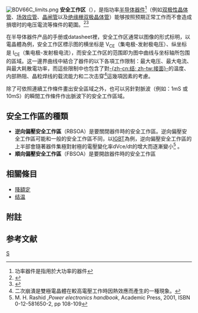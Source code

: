 {{NoteTA
|G1 = Electronics
|1 = zh-cn:数据表; zh-tw:datasheet;
|2 = zh-cn:击穿; zh-tw:崩潰;
|3 = zh-cn:场效应管; zh-tw:場效電晶體;
}} 
[[File:BDV66C_limits.png|thumb]]
'''安全工作区'''（{{lang-en|'''Safe operating area, SOA'''}}），是指功率[[半导体器件|半导体器件]]<ref group="註">功率器件是指用於大功率的器件</ref>（例如[[双极性晶体管|双极性晶体管]]、[[场效应管|场效应管]]、[[晶闸管|晶闸管]]以及[[绝缘栅双极晶体管|绝缘栅双极晶体管]]）能够按照预期正常工作而不會造成損壞时的电压電流等條件的範圍。<ref name=tim>{{cite book|author=Tim Williams|title=''The circuit designer's companion 2nd ed.''|publisher=Butterworth-Heinemann|year=2004|isbn=0750663707|pages=pp.129-130}}</ref><ref>{{cite book | title=''电路设计技术与技巧'' | publisher=電子工業出版社 | author=周玉坤等譯 | year= | location= | pages=pp.132-133 | isbn=}}</ref>

在半导体器件产品的手册或datasheet裡，安全工作区通常以图像的形式标明，以電晶體為例，安全工作区標示图的横坐标是 V<sub>CE</sub>（集电极-发射极电压）、纵坐标是 I<sub>CE</sub>（集电极-发射极电流），而安全工作区的范围即为图中曲线与坐标轴所包围的區域。这一邊界曲线中結合了器件的以下各項工作限制：最大电压、最大电流、與最大耗散電功率，而這些限制中也包含了對[[PN结|-{zh-cn:结; zh-tw:接面}-]]的温度、内部熱阻、晶粒焊线的载流能力和二次击穿<ref group="註">二次崩潰是雙極電晶體在較高電壓工作時因熱效應而產生的一種現象。</ref>這幾項因素的考慮。

除了可依照連續工作條件畫出安全區域之外，也可以另針對脈波（例如：1mS 或 10mS）的瞬間工作條件作出脈波下的安全工作區域。

==安全工作區的種類==
* '''逆向偏壓安全工作區'''（RBSOA）是要關閉器件時的安全工作區。逆向偏壓安全工作區可能和一般的安全工作區不同，以[[IGBT|IGBT]]為例，逆向偏壓安全工作區的上半部會隨著器件集極對射極的電壓變化率dVce/dt的增大而逐漸變小<ref> M. H. Rashid ,'' Power electronics handbook'', Academic Press, 2001, ISBN 0-12-581650-2, pp 108-109 </ref> 。
* '''順向偏壓安全工作區'''（FBSOA）是要開啟器件時的安全工作區

== 相關條目 ==
*[[降額定|降額定]]
*[[结温|结温]]

== 附註 ==
{{reflist|group="註"}}

== 参考文献 ==
{{reflist}}

[[Category:电子工程|S]]